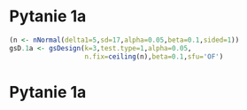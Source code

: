 # Pytanie 1a 

\small

\begin{block}{\textcolor{blue}{Analizę planujemy dla hipotezy:}}

\[ \left\{ 
  \begin{array}{l }
    \mathbb{H}_{0}: \mu_{S}-\mu_{L}=0\\
    \mathbb{H}_{A}: \mu_{S}-\mu_{L} \ge 5
  \end{array} \right.\]

\end{block}


```r

(n <- nNormal(delta1=5,sd=17,alpha=0.05,beta=0.1,sided=1))
gsD.1a <- gsDesign(k=3,test.type=1,alpha=0.05,
                   n.fix=ceiling(n),beta=0.1,sfu='OF')

```


# Pytanie 1a 

\begin{table}[ht]
\centering
\begin{tabular}{rrrrr}
  \hline
 & n & Z & Nominal p \\ 
  \hline
1 & 135.286 & 2.961 & 0.002 \\ 
  2 & 270.572 & 2.094 & 0.018 \\ 
  3 & 405.857 & 1.710 & 0.044 \\ 
   \hline
\end{tabular}
\caption{Plan analizy.}
\end{table}
